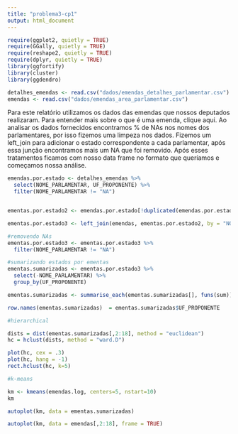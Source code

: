 ```yaml
---
title: "problema3-cp1"
output: html_document
---
```



```r
require(ggplot2, quietly = TRUE)
require(GGally, quietly = TRUE)
require(reshape2, quietly = TRUE)
require(dplyr, quietly = TRUE)
library(ggfortify)
library(cluster)
library(ggdendro)

```


```r
detalhes_emendas <- read.csv("dados/emendas_detalhes_parlamentar.csv")
emendas <- read.csv("dados/emendas_area_parlamentar.csv")

``` 


Para este relatório utilizamos os dados das emendas que nossos deputados realizaram. Para entender mais sobre o que é uma emenda, clique aqui. 
Ao analisar os dados fornecidos encontramos % de NAs nos nomes dos parlamentares, por isso fizemos uma limpeza nos dados. Fizemos um left_join para adicionar o estado correspondente a cada parlamentar, após essa junção encontramos mais um NA que foi removido. Após esses tratamentos ficamos com nosso data frame no formato que queríamos e começamos nossa análise.
```r

emendas.por.estado <- detalhes_emendas %>%
  select(NOME_PARLAMENTAR, UF_PROPONENTE) %>%
  filter(NOME_PARLAMENTAR != "NA")


ementas.por.estado2 <- emendas.por.estado[!duplicated(emendas.por.estado), ]

ementas.por.estado3 <- left_join(emendas, ementas.por.estado2, by = "NOME_PARLAMENTAR")

#removendo NAs
ementas.por.estado3 <- ementas.por.estado3 %>%
  filter(NOME_PARLAMENTAR != "NA")

#sumarizando estados por ementas
ementas.sumarizadas <- ementas.por.estado3 %>%
  select(-NOME_PARLAMENTAR) %>%
  group_by(UF_PROPONENTE)

ementas.sumarizadas <- summarise_each(ementas.sumarizadas[], funs(sum))

row.names(ementas.sumarizadas)  = ementas.sumarizadas$UF_PROPONENTE

``` 

```r
#hierarchical

dists = dist(ementas.sumarizadas[,2:18], method = "euclidean")
hc = hclust(dists, method = "ward.D")

plot(hc, cex = .3)
plot(hc, hang = -1)
rect.hclust(hc, k=5)

``` 



```r
#k-means

km <- kmeans(emendas.log, centers=5, nstart=10)
km

autoplot(km, data = ementas.sumarizadas)

autoplot(km, data = emendas[,2:18], frame = TRUE)


```



